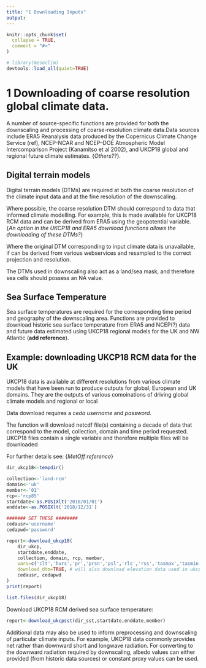 ---
title: "1 Downloading Inputs"
output:
---

```{r, include = FALSE}
knitr::opts_chunk$set(
  collapse = TRUE,
  comment = "#>"
)
```

```{r setup, include=FALSE}
# library(mesoclim)
devtools::load_all(quiet=TRUE)
```

# 1 Downloading  of coarse resolution global climate data.
A number of source-specific functions are provided for both the downscaling and processing of coarse-resolution climate data.Data sources include ERA5 Reanalysis data produced by the Copernicus Climate Change Service (ref), NCEP-NCAR and NCEP–DOE Atmospheric Model Intercomparison Project (Kanamitso et al 2002), and UKCP18 global and regional future climate estimates. {_Others??_}. 


## Digital terrain models
Digital terrain models (DTMs) are required at both the coarse resolution of the climate input data and at the fine resolution of the downscaling.

Where possible, the coarse resolution DTM should correspond to data that informed climate modelling. For example, this is made available for UKCP18 RCM data and can be derived from ERA5 using the geopotential variable. {_An option in the UKCP18 and ERA5 download functions allows the downloading of these DTMs?_}

Where the original DTM corresponding to input climate data is unavailable, if can be derived from various webservices and resampled to the correct projection and resolution.

The DTMs used in downscaling also act as a land/sea mask, and therefore sea cells should possess an NA value. 

## Sea Surface Temperature
Sea surface temperatures are required for the corresponding time period and geography of the downscaling area.  Functions are provided to download historic sea surface temperature from ERA5 and NCEP(?) data and future data estimated using UKCP18 regional models for the UK and NW Atlantic (__add reference__).

## Example: downloading UKCP18 RCM data for the UK
UKCP18 data is available at different resolutions from various climate models that have been run to produce outputs for global, European and UK domains. They are the outputs of various comoinations of driving global climate models and regional or local  

Data download requires a *ceda username* and *password*.

The function will download netcdf file(s) containing a decade of data that correspond to the model, collection, domain and time period requested. UKCP18 files contain a single variable and therefore multiple files will be downloaded

For further details see: {_MetOff reference_}

```{r download_ukcp, eval=FALSE}
dir_ukcp18<-tempdir()

collection<-'land-rcm'
domain<-'uk'
member<-'01'
rcp<-'rcp85'
startdate<-as.POSIXlt('2018/01/01')
enddate<-as.POSIXlt('2018/12/31')

####### SET THESE ########
cedausr='username'
cedapwd='password'

report<-download_ukcp18(
    dir_ukcp,
    startdate,enddate,
    collection, domain, rcp, member,
    vars=c('clt','hurs','pr','prsn','psl','rls','rss','tasmax','tasmin','uas','vas'),
    download_dtm=TRUE, # will also download elevation data used in ukcp18 rcm model runs
    cedausr, cedapwd
)
print(report)

list.files(dir_ukcp18)
```
Download UKCP18 RCM derived sea surface temperature:
```{r download_sst, eval=FALSE}
report<-download_ukcpsst(dir_sst,startdate,enddate,member)
```


Additional data may also be used to inform preprocessing and downscaling of particular climate inputs. For example, UKCP18 data commonly provides net rather than downward short and longwave radiation. For converting to the downward radiation required by downscaling, albedo values can either provided (from historic data sources) or constant proxy values can be used.
